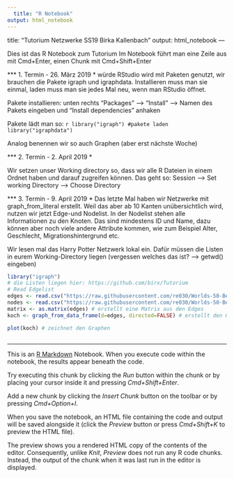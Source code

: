 ---
  title: "R Notebook"
output: html_notebook
---
  title: "Tutorium Netzwerke SS19 Birka Kallenbach"
output: html_notebook
---
  
  Dies ist das R Notebook zum Tutorium 
Im Notebook führt man eine Zeile aus mit Cmd+Enter, einen Chunk mit Cmd+Shift+Enter

*** 1. Termin - 26. März 2019  * 
  würde 
RStudio wird mit Paketen genutzt, wir brauchen die Pakete igraph und igraphdata. Installieren muss man sie einmal, laden muss man sie jedes Mal neu, wenn man RStudio öffnet. 

Pakete installieren: unten rechts "Packages" --> "Install" --> Namen des Pakets eingeben und "Install dependencies" anhaken

Pakete lädt man so: 
  ```{r Pakete laden}
library("igraph") #pakete laden 
library("igraphdata")
```

Analog benennen wir so auch Graphen (aber erst nächste Woche)

*** 2. Termin - 2. April 2019 * 
  
  Wir setzen unser Working directory so, dass wir alle R Dateien in einem Ordnet haben und darauf zugreifen können. 
Das geht so: Session --> Set working Directory --> Choose Directory 



*** 3. Termin - 9. April 2019  *
  Das letzte Mal haben wir Netzwerke mit graph_from_literal erstellt. Weil das aber ab 10 Kanten unübersichtlich wird, nutzen wir jetzt Edge-und Nodelist. In der Nodelist stehen alle Informationen zu den Knoten. Das sind mindestens ID und Name, dazu können aber noch viele andere Attribute kommen, wie zum Beispiel Alter, Geschlecht, Migrationshintergrund etc. 

Wir lesen mal das Harry Potter Netzwerk lokal ein. Dafür müssen die Listen in eurem Working-Directory liegen (vergessen welches das ist? --> getwd() eingeben)


```{r Harry Potter Netzwerk einlesen mit Listen}
library("igraph")  
# die Listen liegen hier: https://github.com/birx/Tutorium
# Read Edgelist
edges <- read.csv("https://raw.githubusercontent.com/re030/Worlds-50-Best/4b2469bf5dedf256b299544f8020f22792dd1e68/edges.csv", header=T, as.is=T, sep = ",") # liest die Edgelist ein
nodes <- read.csv("https://raw.githubusercontent.com/re030/Worlds-50-Best/master/nodes.csv", header=T, as.is=T, sep=",") #liest die Nodelist ein
matrix <- as.matrix(edges) # erstellt eine Matrix aus den Edges 
koch <- graph_from_data_frame(d=edges, directed=FALSE) # erstellt den Graph mit dem Namen koch

plot(koch) # zeichnet den Graphen
```

```{r}
```
---
  
  This is an [R Markdown](http://rmarkdown.rstudio.com) Notebook. When you execute code within the notebook, the results appear beneath the code. 

Try executing this chunk by clicking the *Run* button within the chunk or by placing your cursor inside it and pressing *Cmd+Shift+Enter*. 

Add a new chunk by clicking the *Insert Chunk* button on the toolbar or by pressing *Cmd+Option+I*.

When you save the notebook, an HTML file containing the code and output will be saved alongside it (click the *Preview* button or press *Cmd+Shift+K* to preview the HTML file). 

The preview shows you a rendered HTML copy of the contents of the editor. Consequently, unlike *Knit*, *Preview* does not run any R code chunks. Instead, the output of the chunk when it was last run in the editor is displayed.
